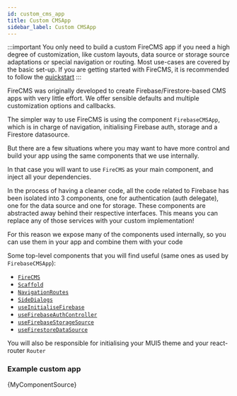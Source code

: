 ```yaml
---
id: custom_cms_app
title: Custom CMSApp
sidebar_label: Custom CMSApp
---
```


:::important
You only need to build a custom FireCMS app if you need a high degree of
customization, like custom layouts, data source or storage source adaptations
or special navigation or routing.
Most use-cases are covered by the basic set-up. If you are getting
started with FireCMS, it is recommended to follow the
[quickstart](quickstart.mdx)
:::

FireCMS was originally developed to create Firebase/Firestore-based CMS apps
with very little effort. We offer sensible defaults and multiple customization
options and callbacks.

The simpler way to use FireCMS is using the component `FirebaseCMSApp`, which
is in charge of navigation, initialising Firebase auth, storage and a
Firestore datasource.

But there are a few situations where you may want to have more control and build
your app using the same components that we use internally.

In that case you will want to use `FireCMS` as your main component, and inject
all your dependencies.

In the process of having a cleaner code, all the code related to Firebase has
been isolated into 3 components, one for authentication (auth delegate), one
for the data source and one for storage. These components are abstracted away
behind their respective interfaces. This means you can replace any of those
services with your custom implementation!

For this reason we expose many of the components used internally, so you can
use them in your app and combine them with your code

Some top-level components that you will find useful (same ones as used
by `FirebaseCMSApp`):
- [`FireCMS`](api/functions/firecms)
- [`Scaffold`](api/variables/scaffold)
- [`NavigationRoutes`](api/variables/NavigationRoutes)
- [`SideDialogs`](api/functions/SideDialogs)
- [`useInitialiseFirebase`](api/functions/useinitialisefirebase)
- [`useFirebaseAuthController`](api/functions/useFirebaseAuthController)
- [`useFirebaseStorageSource`](api/functions/usefirebasestoragesource)
- [`useFirestoreDataSource`](api/functions/usefirestoredatasource)

You will also be responsible for initialising your MUI5 theme and your react-router
`Router`



### Example custom app


<CodeBlock language="tsx">{MyComponentSource}</CodeBlock>


